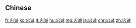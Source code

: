 {{also|忠誠}}
==Chinese==
{{zh-see|忠誠}}

[[fr:忠诚]]
[[ko:忠诚]]
[[lt:忠诚]]
[[hu:忠诚]]
[[mg:忠诚]]
[[ja:忠诚]]
[[chr:忠诚]]
[[zh:忠诚]]